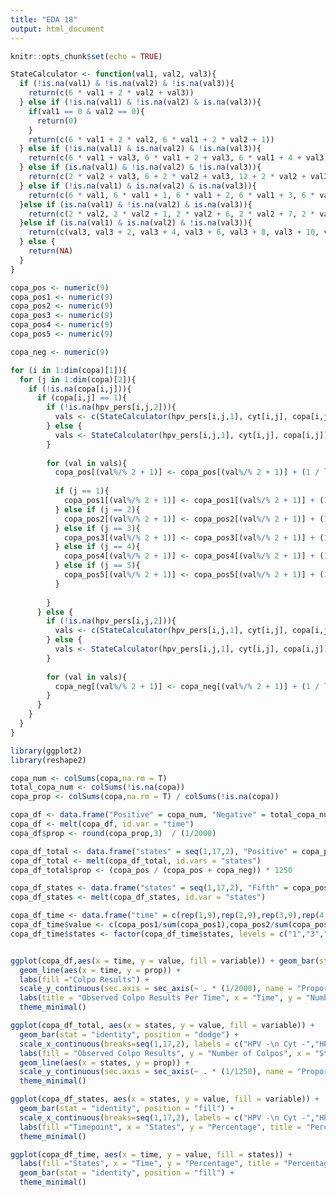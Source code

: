 ```yaml
---
title: "EDA 18"
output: html_document
---
```


```r
knitr::opts_chunk$set(echo = TRUE)
```

```r
StateCalculator <- function(val1, val2, val3){
  if (!is.na(val1) & !is.na(val2) & !is.na(val3)){
    return(c(6 * val1 + 2 * val2 + val3))
  } else if (!is.na(val1) & !is.na(val2) & is.na(val3)){
    if(val1 == 0 & val2 == 0){
      return(0)
    }
    return(c(6 * val1 + 2 * val2, 6 * val1 + 2 * val2 + 1))
  } else if (!is.na(val1) & is.na(val2) & !is.na(val3)){
    return(c(6 * val1 + val3, 6 * val1 + 2 + val3, 6 * val1 + 4 + val3))
  } else if (is.na(val1) & !is.na(val2) & !is.na(val3)){
    return(c(2 * val2 + val3, 6 + 2 * val2 + val3, 12 + 2 * val2 + val3))
  } else if (!is.na(val1) & is.na(val2) & is.na(val3)){
    return(c(6 * val1, 6 * val1 + 1, 6 * val1 + 2, 6 * val1 + 3, 6 * val1 + 4, 6 * val1 + 5))
  }else if (is.na(val1) & !is.na(val2) & is.na(val3)){
    return(c(2 * val2, 2 * val2 + 1, 2 * val2 + 6, 2 * val2 + 7, 2 * val2 + 12, 2 * val2 + 13))
  }else if (is.na(val1) & is.na(val2) & !is.na(val3)){
    return(c(val3, val3 + 2, val3 + 4, val3 + 6, val3 + 8, val3 + 10, val3 + 12, val3 + 14, val3 + 16))
  } else {
    return(NA)
  }
}

```

```r

copa_pos <- numeric(9)
copa_pos1 <- numeric(9)
copa_pos2 <- numeric(9)
copa_pos3 <- numeric(9)
copa_pos4 <- numeric(9)
copa_pos5 <- numeric(9)

copa_neg <- numeric(9)

for (i in 1:dim(copa)[1]){
  for (j in 1:dim(copa)[2]){
    if (!is.na(copa[i,j])){
      if (copa[i,j] == 1){
        if (!is.na(hpv_pers[i,j,2])){
          vals <- c(StateCalculator(hpv_pers[i,j,1], cyt[i,j], copa[i,j]), StateCalculator(hpv_pers[i,j,2], cyt[i,j], copa[i,j]))
        } else {
          vals <- StateCalculator(hpv_pers[i,j,1], cyt[i,j], copa[i,j])
        }
        
        for (val in vals){
          copa_pos[(val%/% 2 + 1)] <- copa_pos[(val%/% 2 + 1)] + (1 / length(vals))
          
          if (j == 1){
            copa_pos1[(val%/% 2 + 1)] <- copa_pos1[(val%/% 2 + 1)] + (1 / length(vals))
          } else if (j == 2){
            copa_pos2[(val%/% 2 + 1)] <- copa_pos2[(val%/% 2 + 1)] + (1 / length(vals))
          } else if (j == 3){
            copa_pos3[(val%/% 2 + 1)] <- copa_pos3[(val%/% 2 + 1)] + (1 / length(vals))
          } else if (j == 4){
            copa_pos4[(val%/% 2 + 1)] <- copa_pos4[(val%/% 2 + 1)] + (1 / length(vals))
          } else if (j == 5){
            copa_pos5[(val%/% 2 + 1)] <- copa_pos5[(val%/% 2 + 1)] + (1 / length(vals))
          }
          
        }
      } else {
        if (!is.na(hpv_pers[i,j,2])){
          vals <- c(StateCalculator(hpv_pers[i,j,1], cyt[i,j], copa[i,j]), StateCalculator(hpv_pers[i,j,2], cyt[i,j], copa[i,j]))
        } else {
          vals <- StateCalculator(hpv_pers[i,j,1], cyt[i,j], copa[i,j])
        }
        
        for (val in vals){
          copa_neg[(val%/% 2 + 1)] <- copa_neg[(val%/% 2 + 1)] + (1 / length(vals))
        }
      }
    }
  }
}

library(ggplot2)
library(reshape2)

copa_num <- colSums(copa,na.rm = T)
total_copa_num <- colSums(!is.na(copa))
copa_prop <- colSums(copa,na.rm = T) / colSums(!is.na(copa))

copa_df <- data.frame("Positive" = copa_num, "Negative" = total_copa_num - copa_num, "time" = c(1:5))
copa_df <- melt(copa_df, id.var = "time")
copa_df$prop <- round(copa_prop,3)  / (1/2000)

copa_df_total <- data.frame("states" = seq(1,17,2), "Positive" = copa_pos, "Negative" = copa_neg)
copa_df_total <- melt(copa_df_total, id.vars = "states")
copa_df_total$prop <- (copa_pos / (copa_pos + copa_neg)) * 1250

copa_df_states <- data.frame("states" = seq(1,17,2), "Fifth" = copa_pos5, "Fourth" = copa_pos4, "Third" = copa_pos3, "Second" = copa_pos2, "First" = copa_pos1)
copa_df_states <- melt(copa_df_states, id.var = "states")

copa_df_time <- data.frame("time" = c(rep(1,9),rep(2,9),rep(3,9),rep(4,9),rep(5,9)), "states" =   rep(c("1","3","5","7","9","11","13","15","17"),5))
copa_df_time$value <- c(copa_pos1/sum(copa_pos1),copa_pos2/sum(copa_pos2),copa_pos3/sum(copa_pos3),copa_pos4/sum(copa_pos4),copa_pos5/sum(copa_pos5))
copa_df_time$states <- factor(copa_df_time$states, levels = c("1","3","5","7","9","11","13","15","17"))


ggplot(copa_df,aes(x = time, y = value, fill = variable)) + geom_bar(stat = "identity", position = "dodge") + 
  geom_line(aes(x = time, y = prop)) +
  labs(fill ="Colpo Results") + 
  scale_y_continuous(sec.axis = sec_axis(~ . * (1/2000), name = "Proportion of Positive")) +
  labs(title = "Observed Colpo Results Per Time", x = "Time", y = "Number of Colpo Tests") + 
  theme_minimal()

ggplot(copa_df_total, aes(x = states, y = value, fill = variable)) + 
  geom_bar(stat = "identity", position = "dodge") + 
  scale_x_continuous(breaks=seq(1,17,2), labels = c("HPV -\n Cyt -","HPV -\n Cyt +","HPV -\n Cyt ++","HPV +\n Cyt -","HPV +\n Cyt +","HPV +\n Cyt ++","HPV ++\n Cyt -","HPV ++\n Cyt +","HPV ++\n Cyt ++")) +
  labs(fill = "Observed Colpo Results", y = "Number of Colpos", x = "State", title = "Observed Colpos Results Per State") + 
  geom_line(aes(x = states, y = prop)) + 
  scale_y_continuous(sec.axis = sec_axis(~ . * (1/1250), name = "Proportion of Positive")) +
  theme_minimal()

ggplot(copa_df_states, aes(x = states, y = value, fill = variable)) + 
  geom_bar(stat = "identity", position = "fill") + 
  scale_x_continuous(breaks=seq(1,17,2), labels = c("HPV -\n Cyt -","HPV -\n Cyt +","HPV -\n Cyt ++","HPV +\n Cyt -","HPV +\n Cyt +","HPV +\n Cyt ++","HPV ++\n Cyt -","HPV ++\n Cyt +","HPV ++\n Cyt ++")) + 
  labs(fill ="Timepoint", x = "States", y = "Percentage", title = "Percentage of Colpo Positive Per State by Time") + 
  theme_minimal()

ggplot(copa_df_time, aes(x = time, y = value, fill = states)) + 
  labs(fill ="States", x = "Time", y = "Percentage", title = "Percentage of Colpo Positive Observed Per Time by State") + 
  geom_bar(stat = "identity", position = "fill") + 
  theme_minimal()
```